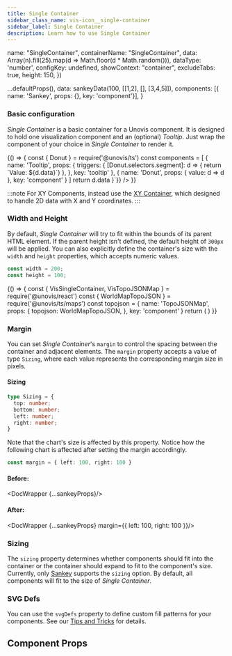```yaml
---
title: Single Container
sidebar_class_name: vis-icon__single-container
sidebar_label: Single Container
description: Learn how to use Single Container
---
```



  name: "SingleContainer",
  containerName: "SingleContainer",
  data: Array(n).fill(25).map(d => Math.floor(d * Math.random())),
  dataType: 'number',
  configKey: undefined,
  showContext: "container",
  excludeTabs: true,
  height: 150,
})

  ...defaultProps(),
  data: sankeyData(100, [[1,2], [], [3,4,5]]),
  components: [{ name: 'Sankey', props: {}, key: 'component'}],
}

### Basic configuration
_Single Container_ is a basic container for a Unovis component. It is designed to hold one
visualization component and an (optional) _Tooltip_. Just wrap the
component of your choice in _Single Container_ to render it.

<BrowserOnly>
{() => {
  const { Donut } = require('@unovis/ts')
  const components = [
    {
      name: 'Tooltip',
      props: {
        triggers: {
          [Donut.selectors.segment]: d => {
            return `Value: ${d.data}`}
        },
      },
      key: 'tooltip'
    },
    { name: 'Donut', props: { value: d => d }, key: 'component' }
  ]
  return <DocWrapper {...defaultProps()}
    height={150}
    components={components}
    imports={{ '@unovis/ts': ['Donut'] }}
    showContext='full'
    excludeTabs={false}
    declarations={{ triggers: `{ [Donut.selectors.segment]: d => d.data }`}}
  />
}}
</BrowserOnly>

:::note
For XY Components, instead use the <a href="XY_Container">XY Container</a>, which designed to handle
2D data with X and Y coordinates.
:::

### Width and Height
By default, _Single Container_ will try to fit within the bounds of its parent HTML element. If the parent
height isn't defined, the default height of `300px` will be applied. You can also explicitly define the container's
size with the `width` and `height` properties, which accepts numeric values.

```ts
const width = 200;
const height = 100;
```

<div className='center'>
  <BrowserOnly>
  {() => {
    const { VisSingleContainer, VisTopoJSONMap } = require('@unovis/react')
    const { WorldMapTopoJSON } = require('@unovis/ts/maps')
    const topojson = { name: 'TopoJSONMap',
      props: { topojson: WorldMapTopoJSON, },
      key: 'component'
    }
    return (
      <DocWrapper {...defaultProps()} containerProps={{ height: 100, width: 200 }} components={[topojson]}/>
    )
  }}
  </BrowserOnly>
</div>

### Margin
You can set _Single Container_'s `margin` to control the spacing between the container and adjacent
elements. The `margin` property accepts a value of type `Sizing`, where each value represents the
corresponding margin size in pixels.

#### Sizing
```ts
type Sizing = {
  top: number;
  bottom: number;
  left: number;
  right: number;
}
```
Note that the chart's size is affected by this property. Notice how the following chart is affected
after setting the margin accordingly.

```ts
const margin = { left: 100, right: 100 }
```

#### Before:
<DocWrapper {...sankeyProps}/>

#### After:
<DocWrapper {...sankeyProps} margin={{ left: 100, right: 100 }}/>

### Sizing
The `sizing` property determines whether components should fit into the container
or the container should expand to fit to the component's size. Currently, only <a href="/docs/networks-and-flows/Sankey#component-sizing">
Sankey</a> supports the `sizing` option. By default, all components will fit to the size of _Single Container_.

### SVG Defs
You can use the `svgDefs` property to define custom fill patterns for your components.
See our <a href="/docs/guides/tips-and-tricks#custom-fills-with-svg-defs">Tips and Tricks</a> for details.

## Component Props
<PropTable name="VisSingleContainer"/>
